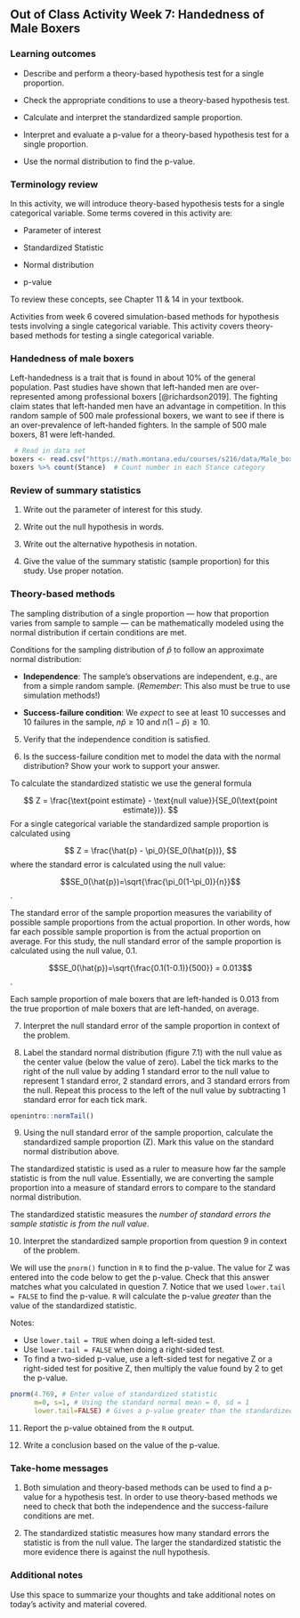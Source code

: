 ## Out of Class Activity Week 7:  Handedness of Male Boxers 

\setstretch{1}

### Learning outcomes

* Describe and perform a theory-based hypothesis test for a single proportion.

* Check the appropriate conditions to use a theory-based hypothesis test.

* Calculate and interpret the standardized sample proportion.

* Interpret and evaluate a p-value for a theory-based hypothesis test for a single proportion.

* Use the normal distribution to find the p-value.


### Terminology review

In this activity, we will introduce theory-based hypothesis tests for a single categorical variable. Some terms covered in this activity are:

* Parameter of interest

* Standardized Statistic

* Normal distribution

* p-value

To review these concepts, see Chapter 11 & 14 in your textbook.

Activities from week 6 covered simulation-based methods for hypothesis tests involving a single categorical variable. This activity covers theory-based methods for testing a single categorical variable.  

### Handedness of male boxers

Left-handedness is a trait that is found in about 10\% of the general population. Past studies have shown that left-handed men are over-represented among professional boxers [@richardson2019]. The fighting claim states that left-handed men have an advantage in competition.  In this random sample of 500 male professional boxers, we want to see if there is an over-prevalence of left-handed fighters.  In the sample of 500 male boxers, 81 were left-handed.


```{r, echo=TRUE, collapse=FALSE, message=FALSE, warning=FALSE}
 # Read in data set
boxers <- read.csv("https://math.montana.edu/courses/s216/data/Male_boxers_sample.csv")
boxers %>% count(Stance)  # Count number in each Stance category
```

### Review of summary statistics {-}

1.  Write out the parameter of interest for this study.  

\vspace{0.8in}

2.  Write out the null hypothesis in words.
\vspace{0.8in}

3. Write out the alternative hypothesis in notation.
\vspace{0.3in}

4. Give the value of the summary statistic (sample proportion) for this study.  Use proper notation.

\vspace{0.3in}

### Theory-based methods {-}

The sampling distribution of a single proportion --- how that proportion varies from sample to sample --- can be mathematically modeled using the normal distribution if certain conditions are met.

Conditions for the sampling distribution of $\hat{p}$ to follow an approximate normal distribution:

* **Independence**: The sample’s observations are independent, e.g., are from a simple random sample. (*Remember*: This also must be true to use simulation methods!)

* **Success-failure condition**: We *expect* to see at least 10 successes and 10 failures in the sample, $n\hat{p}≥10$  and $n(1-\hat{p})≥10$.

5. Verify that the independence condition is satisfied.

\vspace{0.5in}

6. Is the success-failure condition met to model the data with the normal distribution?  Show your work to support your answer.

\vspace{1in}
\newpage

To calculate the standardized statistic we use the general formula 

$$
Z = \frac{\text{point estimate} - \text{null value}}{SE_0(\text{point estimate})}.
$$
For a single categorical variable the standardized sample proportion is calculated using

$$
Z = \frac{\hat{p} - \pi_0}{SE_0(\hat{p})},
$$
where the standard error is calculated using the null value:

$$SE_0(\hat{p})=\sqrt{\frac{\pi_0(1-\pi_0)}{n}}$$.

The standard error of the sample proportion measures the variability of possible sample proportions from the actual proportion.  In other words, how far each possible sample proportion is from the actual proportion on average.  For this study, the null standard error of the sample proportion is calculated using the null value, 0.1.

$$SE_0(\hat{p})=\sqrt{\frac{0.1(1-0.1)}{500}} = 0.013$$.

Each sample proportion of male boxers that are left-handed is 0.013 from the true proportion of male boxers that are left-handed, on average.

7.  Interpret the null standard error of the sample proportion in context of the problem.

\vspace{0.6in}

8. Label the standard normal distribution (figure 7.1) with the null value as the center value (below the value of zero).  Label the tick marks to the right of the null value by adding 1 standard error to the null value to represent 1 standard error, 2 standard errors, and 3 standard errors from the null.  Repeat this process to the left of the null value by subtracting 1 standard error for each tick mark.

\vspace{2mm}

```{r Normalcur, warning=FALSE, out.width="50%", echo = FALSE, fig.align='center'}
openintro::normTail()
``` 

\newpage

9.  Using the null standard error of the sample proportion, calculate the standardized sample proportion (Z). Mark this value on the standard normal distribution above.

\vspace{0.6in}

The standardized statistic is used as a ruler to measure how far the sample statistic is from the null value.  Essentially, we are converting the sample proportion into a measure of standard errors to compare to the standard normal distribution.  

The standardized statistic measures the *number of standard errors the sample statistic is from the null value*.

10.  Interpret the standardized sample proportion from question 9 in context of the problem.

\vspace{.8in}

We will use the `pnorm()` function in `R` to find the p-value. The value for Z was entered into the code below to get the p-value.  Check that this answer matches what you calculated in question 7. Notice that we used `lower.tail = FALSE` to find the p-value.  `R` will calculate the p-value *greater* than the value of the standardized statistic.  

Notes:

* Use `lower.tail = TRUE` when doing a left-sided test.
* Use `lower.tail = FALSE` when doing a right-sided test.
* To find a two-sided p-value, use a left-sided test for negative Z or a right-sided test for positive Z, then multiply the value found by 2 to get the p-value.

```{r, echo=TRUE, eval=FALSE}
pnorm(4.769, # Enter value of standardized statistic
      m=0, s=1, # Using the standard normal mean = 0, sd = 1
      lower.tail=FALSE) # Gives a p-value greater than the standardized statistic
```
  
  
11.  Report the p-value obtained from the `R` output.
\vspace{0.3in}

12.  Write a conclusion based on the value of the p-value.
\newpage

<!-- ### Impacts on the P-value {-} -->

<!-- Suppose that we want to show that the true proportion of male boxers **differs** from that in the general population.  -->

<!-- 13.  Write out the alternative hypothesis in notation for this new research question. -->

<!-- \vspace{0.5in} -->

<!-- 14.  How would this impact the p-value?   -->

<!-- \vspace{0.2in} -->

<!-- 15.  How much evidence would this p-value provide against the null hypothesis? -->

<!-- \vspace{0.3in} -->

<!-- 16. Suppose instead of 500 male boxers the researchers only took a sample of 300 male boxers and found the same proportion ($\hat{p}=0.182$) of male boxers that are left-handed.  Since we are still assuming the same null value, 0.1, the standard error would be calculated as below: -->

<!-- $$SE_0(\hat{p})=\sqrt{\frac{0.1(1-0.1)}{300}} = 0.017$$. -->

<!-- Calculate the standardized statistic for this new sample. -->

<!-- \vspace{0.8in} -->

<!-- Use Rstudio to find the p-value for this new sample.  Enter the value of the standardized statistic found in question 14 for xx in line 12.  Highlight and run lines 12--14. -->

<!-- ```{r, echo=TRUE, eval=FALSE} -->
<!-- pnorm(xx, # Enter value of standardized statistic -->
<!--       m=0, s=1, # Using the standard normal mean = 0, sd = 1 -->
<!--       lower.tail=FALSE) # Gives a p-value greater than the standardized statistic -->
<!-- ``` -->

<!-- 17.  How does the decrease in sample size affect the p-value? -->

<!-- \vspace{0.3in} -->

<!-- 18. Suppose another sample of 500 male boxers was taken and 68 were found to be left-handed.  Since we are still assuming the same null value, 0.1, the standard error would be calculated as before: -->

<!-- $$SE_0(\hat{p})=\sqrt{\frac{0.1(1-0.1)}{500}} = 0.013$$.Calculate the standardized statistic for this new sample. -->

<!-- \vspace{0.8in} -->

<!-- Use Rstudio to find the p-value for this new sample.   -->

<!-- ```{r, echo=TRUE, eval=FALSE} -->
<!-- pnorm(xx, # Enter value of standardized statistic -->
<!--       m=0, s=1 # Using the standard normal mean = 0, sd = 1 -->
<!--       lower.tail=FALSE) # Gives a p-value greater than the standardized statistic -->
<!-- ``` -->

<!-- 19.  How does a statistic closer to the null value affect the p-value?   -->

<!-- \vspace{0.3in} -->

<!-- 20.  Summarize how each of the following affected the p-value: -->

<!-- a) Switching to a two-sided test. -->

<!-- \vspace{0.4in} -->

<!-- b) Using a smaller sample size. -->

<!-- \vspace{0.4in} -->

<!-- c) Using a sample statistic closer to the null value. -->

<!-- \vspace{0.4in} -->

### Take-home messages

1.	Both simulation and theory-based methods can be used to find a p-value for a hypothesis test.  In order to use theory-based methods we need to check that both the independence and the success-failure conditions are met. 

2.  The standardized statistic measures how many standard errors the statistic is from the null value. The larger the standardized statistic the more evidence there is against the null hypothesis.

<!-- 3.  The p-value for a two-sided test is approximately two times the value for a one-sided test.  A two-sided test provides less evidence against the null hypothesis. -->

<!-- 4.  The larger the sample size, the smaller the sample to sample variability.  This will result in a larger standardized statistic and more evidence against the null hypothesis. -->

<!-- 5.  The farther the statistic is from the null value, the larger the standardized statistic.  This will result in a smaller p-value and more evidence against the null hypothesis. -->

### Additional notes

Use this space to summarize your thoughts and take additional notes on today's activity and material covered.

\newpage